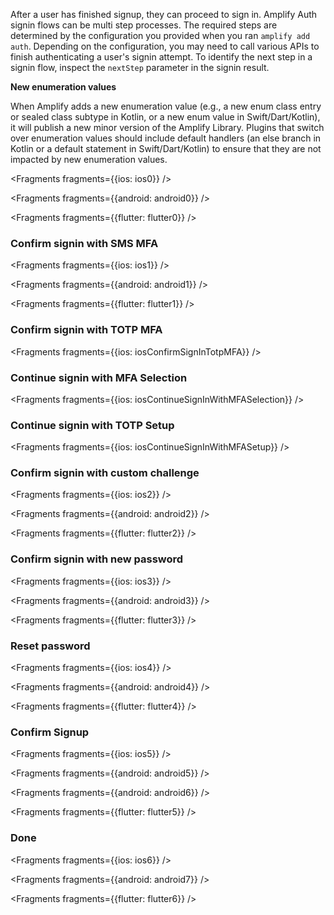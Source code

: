 After a user has finished signup, they can proceed to sign in. Amplify Auth signin flows can be multi step processes. The required steps are determined by the configuration you provided when you ran `amplify add auth`. Depending on the configuration, you may need to call various APIs to finish authenticating a user's signin attempt. To identify the next step in a signin flow, inspect the `nextStep` parameter in the signin result.

<Callout warning>
<b>New enumeration values</b>

When Amplify adds a new enumeration value (e.g., a new enum class entry or sealed class subtype in Kotlin, or a new enum value in Swift/Dart/Kotlin), it will publish a new minor version of the Amplify Library. Plugins that switch over enumeration values should include default handlers (an else branch in Kotlin or a default statement in Swift/Dart/Kotlin) to ensure that they are not impacted by new enumeration values. 

</Callout>


<Fragments fragments={{ios: ios0}} />


<Fragments fragments={{android: android0}} />


<Fragments fragments={{flutter: flutter0}} />

### Confirm signin with SMS MFA


<Fragments fragments={{ios: ios1}} />


<Fragments fragments={{android: android1}} />


<Fragments fragments={{flutter: flutter1}} />

### Confirm signin with TOTP MFA


<Fragments fragments={{ios: iosConfirmSignInTotpMFA}} />

### Continue signin with MFA Selection


<Fragments fragments={{ios: iosContinueSignInWithMFASelection}} />

### Continue signin with TOTP Setup


<Fragments fragments={{ios: iosContinueSignInWithMFASetup}} />

### Confirm signin with custom challenge


<Fragments fragments={{ios: ios2}} />


<Fragments fragments={{android: android2}} />


<Fragments fragments={{flutter: flutter2}} />

### Confirm signin with new password


<Fragments fragments={{ios: ios3}} />


<Fragments fragments={{android: android3}} />


<Fragments fragments={{flutter: flutter3}} />

### Reset password


<Fragments fragments={{ios: ios4}} />


<Fragments fragments={{android: android4}} />


<Fragments fragments={{flutter: flutter4}} />

### Confirm Signup


<Fragments fragments={{ios: ios5}} />


<Fragments fragments={{android: android5}} />


<Fragments fragments={{android: android6}} />


<Fragments fragments={{flutter: flutter5}} />

### Done


<Fragments fragments={{ios: ios6}} />


<Fragments fragments={{android: android7}} />


<Fragments fragments={{flutter: flutter6}} />
